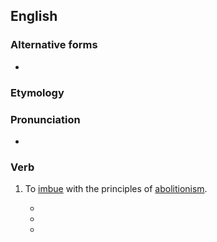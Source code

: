 ==English==

===Alternative forms===
* {{l|en|abolitionise}}

===Etymology===
{{suffix|abolition|ize|lang=en}}

===Pronunciation===
* {{a|US}} {{IPA|/ˌæb.əˈlɪʃ.n̩ˌaɪz/|lang=en}}

===Verb===
{{en-verb|abolitioniz}}

# {{lb|en|transitive|rare|obsolete}} To [[imbue]] with the principles of [[abolitionism]].
#* {{quote-magazine|lang=en|date=June 28 1838|magazine=The Emancipator|title=From the Philanthropist Depository of the Ohio A. S. Society|volume=III|number=9|page=36|passage=It will '''abolitionize''' the world. It will remove all objections but such as spring from negro prejudice.}}
#* {{quote-magazine|lang=en|date=May 13 1858|magazine=New York Observer and Chronicle|volume=36|issue=19|page=150|passage=The public mind has been naturally excited on the position of the American Tract Society, threatened as it has been for months past by a party of revolutionists, determined to expel its Executive Committee, and '''abolitionize''' the institution.}}
#* {{quote-news|lang=en|date=August 13 1865|title=Letter from Galveston|work=The New-Orleans Times|page=3|passage=The question is, will the people, by a constitutional provision, '''abolitionize''' the State and thereby legalize the unconstitutional acts of the Administration for the abolition of slavery?}}